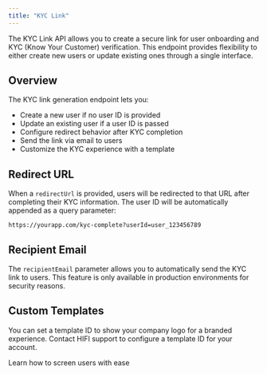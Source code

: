 ```yaml
---
title: "KYC Link"
---
```


The KYC Link API allows you to create a secure link for user onboarding and KYC (Know Your Customer) verification. This endpoint provides flexibility to either create new users or update existing ones through a single interface.

## Overview

The KYC link generation endpoint lets you:

- Create a new user if no user ID is provided
- Update an existing user if a user ID is passed
- Configure redirect behavior after KYC completion
- Send the link via email to users
- Customize the KYC experience with a template

## Redirect URL

When a `redirectUrl` is provided, users will be redirected to that URL after completing their KYC information. The user ID will be automatically appended as a query parameter:

```
https://yourapp.com/kyc-complete?userId=user_123456789
```

## Recipient Email

The `recipientEmail` parameter allows you to automatically send the KYC link to users. This feature is only available in production environments for security reasons.

## Custom Templates

You can set a template ID to show your company logo for a branded experience. Contact HIFI support to configure a template ID for your account.

<Card icon="code" title="Use KYC Link" href="/guides/screen/use-kyc-link">
  Learn how to screen users with ease
</Card>
